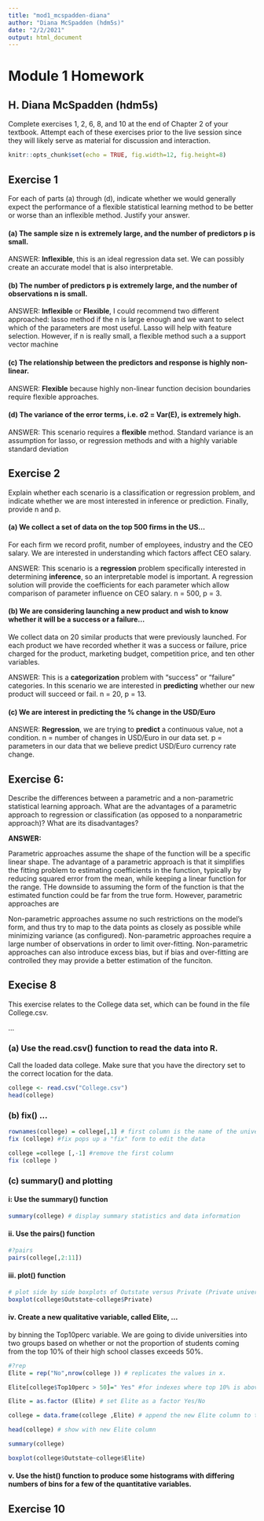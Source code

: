 ```yaml
---
title: "mod1_mcspadden-diana"
author: "Diana McSpadden (hdm5s)"
date: "2/2/2021"
output: html_document
---
```


# Module 1 Homework
## H. Diana McSpadden (hdm5s)

Complete exercises 1, 2, 6, 8, and 10 at the end of Chapter 2 of your textbook. Attempt each of these exercises prior to the live session since they will likely serve as material for discussion and interaction. 

```r
knitr::opts_chunk$set(echo = TRUE, fig.width=12, fig.height=8)
```


## Exercise 1
For each of parts (a) through (d), indicate whether we would generally expect the performance of a flexible statistical learning method to be
better or worse than an inflexible method. Justify your answer.

#### (a) The sample size n is extremely large, and the number of predictors p is small.

ANSWER: **Inflexible**, this is an ideal regression data set. We can possibly create an accurate model that is also interpretable.

#### (b) The number of predictors p is extremely large, and the number of observations n is small.

ANSWER: **Inflexible** or **Flexible**, I could recommend two different approached: lasso method if the n is large enough and we want to select which of the parameters are most useful. Lasso will help with feature selection. However, if n is really small, a flexible method such a a support vector machine 

#### (c) The relationship between the predictors and response is highly non-linear.

ANSWER: **Flexible** because highly non-linear function decision boundaries require flexible approaches.

#### (d) The variance of the error terms, i.e. σ2 = Var(E), is extremely high.

ANSWER: This scenario requires a **flexible** method. Standard variance is an assumption for lasso, or regression methods and with a highly variable standard deviation

## Exercise 2
Explain whether each scenario is a classification or regression problem, and indicate whether we are most interested in inference or prediction.
Finally, provide n and p.

#### (a) We collect a set of data on the top 500 firms in the US...
For each firm we record profit, number of employees, industry and the CEO salary. We are interested in understanding which factors affect CEO salary.


ANSWER: This scenario is a **regression** problem specifically interested in determining **inference**, so an interpretable model is important. A regression solution will provide the coefficients for each parameter which allow comparison of parameter influence on CEO salary. n = 500, p = 3. 

#### (b) We are considering launching a new product and wish to know whether it will be a success or a failure...
We collect data on 20 similar products that were previously launched. For each product we have recorded whether it was a success or failure, price charged for the product, marketing budget, competition price, and ten other variables.


ANSWER: This is a **categorization** problem with "success" or "failure" categories. In this scenario we are interested in **predicting** whether our new product will succeed or fail. n = 20, p = 13.

#### (c) We are interest in predicting the % change in the USD/Euro

ANSWER: **Regression**, we are trying to **predict** a continuous value, not a condition. n = number of changes in USD/Euro in our data set. p = parameters in our data that we believe predict USD/Euro currency rate change.

## Exercise 6: 
Describe the differences between a parametric and a non-parametric statistical learning approach. What are the advantages of a parametric approach to regression or classification (as opposed to a nonparametric approach)? What are its disadvantages?


**ANSWER: **

Parametric approaches assume the shape of the function will be a specific linear shape. The advantage of a parametric approach is that it simplifies the fitting problem to estimating coefficients in the function, typically by reducing squared error from the mean, while keeping a linear function for the range. THe downside to assuming the form of the function is that the estimated function could be far from the true form. However, parametric approaches are 

Non-parametric approaches assume no such restrictions on the model's form, and thus try to map to the data points as closely as possible while minimizing variance (as configured). Non-parametric approaches require a large number of observations in order to limit over-fitting. Non-parametric approaches can also introduce excess bias, but if bias and over-fitting are controlled they may provide a better estimation of the funciton.


## Execise 8
This exercise relates to the College data set, which can be found in the file College.csv.

...

### (a) Use the read.csv() function to read the data into R. 
Call the loaded data college. Make sure that you have the directory set to the correct location for the data.


```r
college <- read.csv("College.csv")
head(college)
```

### (b) fix() ...
```r
rownames(college) = college[,1] # first column is the name of the university
fix (college) #fix pops up a "fix" form to edit the data
```


```r
college =college [,-1] #remove the first column
fix (college )
```

### (c) summary() and plotting

#### i: Use the summary() function
```r
summary(college) # display summary statistics and data information
```

#### ii. Use the pairs() function 
```r
#?pairs
pairs(college[,2:11])
```

#### iii. plot() function
```r
# plot side by side boxplots of Outstate versus Private (Private universities have more out of state students):
boxplot(college$Outstate~college$Private)
```

#### iv. Create a new qualitative variable, called Elite, ...
by binning the Top10perc variable. We are going to divide universities into two groups based on whether or not the proportion of students coming from the top 10% of their high school classes exceeds 50%.

```r
#?rep
Elite = rep("No",nrow(college )) # replicates the values in x.

Elite[college$Top10perc > 50]=" Yes" #for indexes where top 10% is above 50%, set Elite to "Yes"

Elite = as.factor (Elite) # set Elite as a factor Yes/No

college = data.frame(college ,Elite) # append the new Elite column to the college dataframe

```

```r
head(college) # show with new Elite column
```


```r
summary(college)
```

```r

boxplot(college$Outstate~college$Elite)
```

#### v. Use the hist() function to produce some histograms with differing numbers of bins for a few of the quantitative variables.





## Exercise 10